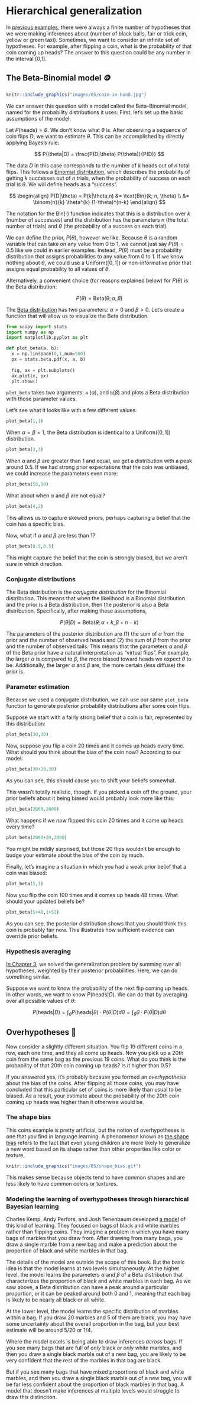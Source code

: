 # Hierarchical generalization

In [previous examples](#bayes), there were always a finite number of hypotheses that we were making inferences about (number of black balls, fair or trick coin, yellow or green taxi). Sometimes, we want to consider an infinite set of hypotheses. For example, after flipping a coin, what is the probability of that coin coming up heads? The answer to this question could be any number in the interval [0,1].

## The Beta-Binomial model 🪙

```r
knitr::include_graphics("images/05/coin-in-hand.jpg")
```

We can answer this question with a model called the Beta-Binomial model, named for the probability distributions it uses. First, let's set up the basic assumptions of the model.

Let $P(\text{heads}) = \theta$. We don't know what $\theta$ is. After observing a sequence of coin flips $D$, we want to estimate $\theta$. This can be accomplished by directly applying Bayes's rule:

$$
P(\theta|D) = \frac{P(D|\theta) P(\theta)}{P(D)}
$$

The data $D$ in this case corresponds to the number of $k$ heads out of $n$ total flips. This follows a [Binomial distribution](https://en.wikipedia.org/wiki/Binomial_distribution), which describes the probability of getting $k$ successes out of $n$ trials, when the probability of success on each trial is $\theta$. We will define heads as a "success".

$$
\begin{align}
P(D|\theta) = P(k|\theta,n) &= \text{Bin}(k; n, \theta) \\
&= \binom{n}{k} \theta^{k} (1-\theta)^{n-k}
\end{align}
$$

The notation for the $\text{Bin}(\cdot)$ function indicates that this is a distribution over $k$ (number of successes) and the distribution has the parameters $n$ (the total number of trials) and $\theta$ (the probability of a success on each trial).

We can define the prior, $P(\theta)$, however we like. Because $\theta$ is a random variable that can take on any value from 0 to 1, we cannot just say $P(\theta) = 0.5$ like we could in earlier examples. Instead, $P(\theta)$ must be a probability distribution that assigns probabilities to any value from 0 to 1. If we know nothing about $\theta$, we could use a Uniform($[0,1]$) or non-informative prior that assigns equal probability to all values of $\theta$.

Alternatively, a convenient choice (for reasons explained below) for $P(\theta)$ is the Beta distribution:

$$
P(\theta) = \text{Beta}(\theta;\alpha,\beta)
$$

The [Beta distribution](https://en.wikipedia.org/wiki/Beta_distribution) has two parameters: $\alpha > 0$ and $\beta > 0$. Let's create a function that will allow us to visualize the Beta distribution.

```python
from scipy import stats
import numpy as np
import matplotlib.pyplot as plt

def plot_beta(a, b):
  x = np.linspace(0,1,num=500)
  px = stats.beta.pdf(x, a, b)
  
  fig, ax = plt.subplots()
  ax.plot(x, px)
  plt.show()

```

`plot_beta` takes two arguments: `a` ($\alpha$), and `b`($\beta$) and plots a Beta distribution with those parameter values. 

Let's see what it looks like with a few different values.

```python
plot_beta(1,1)
```

When $\alpha = \beta = 1$, the Beta distribution is identical to a Uniform($[0,1]$) distribution.

```python
plot_beta(3,3)
```

When $\alpha$ and $\beta$ are greater than 1 and equal, we get a distribution with a peak around 0.5. If we had strong prior expectations that the coin was unbiased, we could increase the parameters even more:

```python
plot_beta(50,50)
```

What about when $\alpha$ and $\beta$ are not equal?

```python
plot_beta(4,2)
```

This allows us to capture skewed priors, perhaps capturing a belief that the coin has a specific bias.

Now, what if $\alpha$ and $\beta$ are less than 1?

```python
plot_beta(0.5,0.5)
```

This might capture the belief that the coin is strongly biased, but we aren't sure in which direction.

### Conjugate distributions

The Beta distribution is the *conjugate distribution* for the Binomial distribution. This means that when the likelihood is a Binomial distribution and the prior is a Beta distribution, then the posterior is also a Beta distribution. Specifically, after making these assumptions,

$$
P(\theta|D) = \text{Beta}(\theta; \alpha + k, \beta + n-k)
$$

The parameters of the posterior distribution are (1) the sum of $\alpha$ from the prior and the number of observed heads and (2) the sum of $\beta$ from the prior and the number of observed tails. This means that the parameters $\alpha$ and $\beta$ of the Beta prior have a natural interpretation as "virtual flips". For example, the larger $\alpha$ is compared to $\beta$, the more biased toward heads we expect $\theta$ to be. Additionally, the larger $\alpha$ and $\beta$ are, the more certain (less diffuse) the prior is.

### Parameter estimation

Because we used a conjugate distribution, we can use our same `plot_beta` function to generate posterior probability distributions after some coin flips.

Suppose we start with a fairly strong belief that a coin is fair, represented by this distribution:

```python
plot_beta(30,30)
```

Now, suppose you flip a coin 20 times and it comes up heads every time. What should you think about the bias of the coin now? According to our model:

```python
plot_beta(30+20,30)
```

As you can see, this should cause you to shift your beliefs somewhat.

This wasn't totally realistic, though. If you picked a coin off the ground, your prior beliefs about it being biased would probably look more like this:

```python
plot_beta(2000,2000)
```

What happens if we *now* flipped this coin 20 times and it came up heads every time?

```python
plot_beta(2000+20,2000)
```

You might be mildly surprised, but those 20 flips wouldn't be enough to budge your estimate about the bias of the coin by much.

Finally, let's imagine a situation in which you had a weak prior belief that a coin was biased:

```python
plot_beta(5,1)
```

Now you flip the coin 100 times and it comes up heads 48 times. What should your updated beliefs be?

```python
plot_beta(5+48,1+52)
```


As you can see, the posterior distribution shows that you should think this coin is probably fair now. This illustrates how sufficient evidence can override prior beliefs.


### Hypothesis averaging

[In Chapter 3](#generalizing), we solved the generalization problem by summing over all hypotheses, weighted by their posterior probabilities. Here, we can do something similar.

Suppose we want to know the probability of the next flip coming up heads. In other words, we want to know $P(\text{heads}|D)$. We can do that by averaging over all possible values of $\theta$:

$$
P(\text{heads}|D) = \int_\theta P(\text{heads}|\theta) \cdot P(\theta|D) d\theta = \int_\theta \theta \cdot P(\theta|D) d\theta
$$


## Overhypotheses 🙆

Now consider a slightly different situation. You flip 19 different coins in a row, each one time, and they all come up heads. Now you pick up a 20th coin from the same bag as the previous 19 coins. What do you think is the probability of that 20th coin coming up heads? Is it higher than 0.5?

If you answered yes, it's probably because you formed an *overhypothesis* about the bias of the coins. After flipping all those coins, you may have concluded that this particular set of coins is more likely than usual to be biased. As a result, your estimate about the probability of the 20th coin coming up heads was higher than it otherwise would be.

### The shape bias

This coins example is pretty artificial, but the notion of overhypotheses is one that you find in language learning. A phenomenon known as [the shape bias](https://doi.org/10.1016/0885-2014(88)90014-7) refers to the fact that even young children are more likely to generalize a new word based on its shape rather than other properties like color or texture.


```r
knitr::include_graphics("images/05/shape_bias.gif")
```

This makes sense because objects tend to have common shapes and are less likely to have common colors or textures.

### Modeling the learning of overhypotheses through hierarchical Bayesian learning

Charles Kemp, Andy Perfors, and Josh Tenenbaum developed [a model](http://www.charleskemp.com/papers/KempPTDevSci.pdf) of this kind of learning. They focused on bags of black and white marbles rather than flipping coins. They imagine a problem in which you have many bags of marbles that you draw from. After drawing from many bags, you draw a single marble from a new bag and make a prediction about the proportion of black and white marbles in that bag.

The details of the model are outside the scope of this book. But the basic idea is that the model learns at two levels simultaneously. At the higher level, the model learns the parameters $\alpha$ and $\beta$ of a Beta distribution that characterizes the proportion of black and white marbles in each bag. As we saw above, a Beta distribution can have a peak around a particular proportion, or it can be peaked around both 0 and 1, meaning that each bag is likely to be nearly all black or all white.

At the lower level, the model learns the specific distribution of marbles within a bag. If you draw 20 marbles and 5 of them are black, you may have some uncertainty about the overall proportion in the bag, but your best estimate will be around 5/20 or 1/4.

Where the model excels is being able to draw inferences *across* bags. If you see many bags that are full of *only* black or *only* white marbles, and then you draw a single black marble out of a new bag, you are likely to be very confident that the rest of the marbles in that bag are black. 

But if you see many bags that have mixed proportions of black and white marbles, and then you draw a single black marble out of a new bag, you will be far less confident about the proportion of black marbles in that bag. A model that doesn't make inferences at multiple levels would struggle to draw this distinction.

